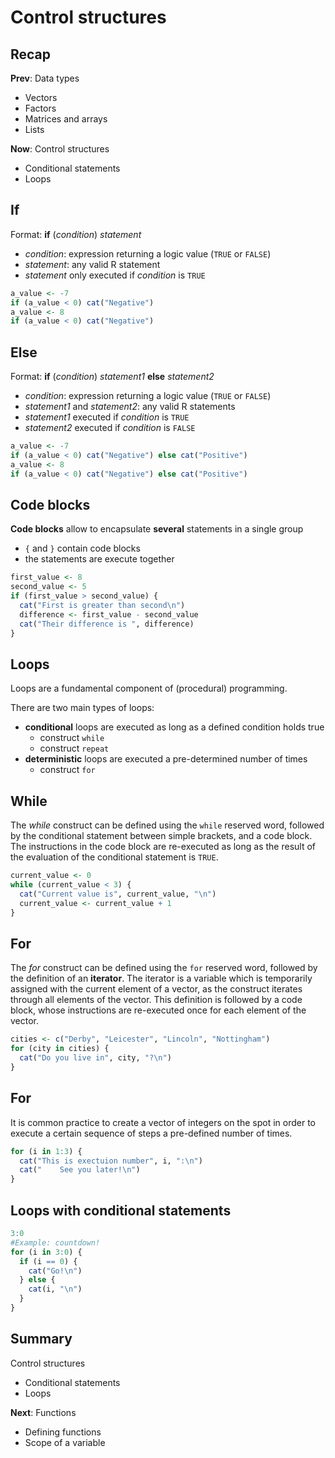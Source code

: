 # Control structures

## Recap

**Prev**: Data types

- Vectors
- Factors
- Matrices and arrays
- Lists

**Now**: Control structures

- Conditional statements
- Loops



## If

Format: **if** (*condition*) *statement*

- *condition*: expression returning a logic value (`TRUE` or `FALSE`)
- *statement*: any valid R statement
- *statement* only executed if *condition* is `TRUE`


```r
a_value <- -7
if (a_value < 0) cat("Negative")
a_value <- 8
if (a_value < 0) cat("Negative")
```


## Else
Format: **if** (*condition*) *statement1* **else** *statement2*

- *condition*: expression returning a logic value (`TRUE` or `FALSE`)
- *statement1* and *statement2*: any valid R statements
- *statement1*  executed if *condition* is `TRUE`
- *statement2*  executed if *condition* is `FALSE`


```r
a_value <- -7
if (a_value < 0) cat("Negative") else cat("Positive")
a_value <- 8
if (a_value < 0) cat("Negative") else cat("Positive")
```

<!--
## Example
```r
x <- 10
if (is.numeric(x) & (!(x < 0) & (x != 0)) ) cat("greater than zero")
```
-->


## Code blocks

**Code blocks** allow to encapsulate **several** statements in a single group

- `{` and `}` contain code blocks
- the statements are execute together

```r
first_value <- 8
second_value <- 5
if (first_value > second_value) {
  cat("First is greater than second\n") 
  difference <- first_value - second_value
  cat("Their difference is ", difference)
}
```



## Loops
Loops are a fundamental component of (procedural) programming.


There are two main types of loops:

- **conditional** loops are executed as long as a defined condition holds true
    - construct `while`
    - construct `repeat`
- **deterministic** loops are executed a pre-determined number of times
    - construct `for`


## While

The *while* construct can be defined using the `while` reserved word, followed by the conditional statement between simple brackets, and a code block. The instructions in the code block are re-executed as long as the result of the evaluation of the conditional statement is `TRUE`.

```r
current_value <- 0
while (current_value < 3) {
  cat("Current value is", current_value, "\n")
  current_value <- current_value + 1
}
```

<!--
## Repeat
The *repeat* construct can be defined using the `repeat` reserved word, followed by a code block. The instructions in the code block are re-executed until the command `break` is given. The latter is currently given through an `if` construct, which tests the condition that would stop the loop.
```r
current_value <- 0
repeat {
  cat("Current value is", current_value, "\n")
  current_value <- current_value + 1
  if (current_value >= 3) break
}
```
## While vs Repeat
The difference between `while` and `repeat` is mostly syntactical.
- Sometimes one or the other might fit better with the algorithm you have in mind
- Use the one that comes easier to you in the given situation
-->

## For

The *for* construct can be defined using the `for` reserved word, followed by the definition of an **iterator**. The iterator is a variable which is temporarily assigned with the current element of a vector, as the construct iterates through all elements of the vector. This definition is followed by a code block, whose instructions are re-executed once for each element of the vector.

```r
cities <- c("Derby", "Leicester", "Lincoln", "Nottingham")
for (city in cities) {
  cat("Do you live in", city, "?\n")
}
```


## For

It is common practice to create a vector of integers on the spot in order to execute a certain sequence of steps a pre-defined number of times.

```r
for (i in 1:3) {
  cat("This is exectuion number", i, ":\n")
  cat("    See you later!\n")
}
```


## Loops with conditional statements

```r
3:0
#Example: countdown!
for (i in 3:0) {
  if (i == 0) {
    cat("Go!\n")
  } else {
    cat(i, "\n")
  }
}
```



## Summary

Control structures

- Conditional statements
- Loops

**Next**: Functions

- Defining functions
- Scope of a variable

